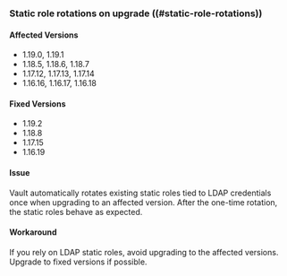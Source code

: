 ### Static role rotations on upgrade ((#static-role-rotations))

#### Affected Versions
- 1.19.0, 1.19.1
- 1.18.5, 1.18.6, 1.18.7
- 1.17.12, 1.17.13, 1.17.14
- 1.16.16, 1.16.17, 1.16.18

#### Fixed Versions
- 1.19.2
- 1.18.8
- 1.17.15
- 1.16.19

#### Issue
Vault automatically rotates existing static roles tied to LDAP
credentials once when upgrading to an affected version. After the one-time
rotation, the static roles behave as expected.

#### Workaround
If you rely on LDAP static roles, avoid upgrading to the affected
versions. Upgrade to fixed versions if possible.